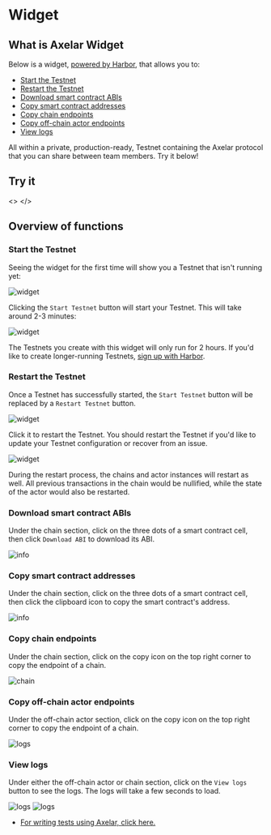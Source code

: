 # Widget


## What is Axelar Widget

Below is a widget, [powered by Harbor](https://goharbor.xyz), that allows you to:

- [Start the Testnet](#start-the-testnet)
- [Restart the Testnet](#restart-the-testnet)
- [Download smart contract ABIs](#download-smart-contract-abis)
- [Copy smart contract addresses](#copy-smart-contract-addresses)
- [Copy chain endpoints](#copy-chain-endpoints)
- [Copy off-chain actor endpoints](#copy-off-chain-actor-endpoints)
- [View logs](#view-logs)

All within a private, production-ready, Testnet containing the Axelar protocol that you can share between team members. Try it below!

## Try it

<>
  <Harbor
    projectKey="xyuFZj7T5rBLuXFS3Ngc5B"
    userKey="Rpof7jVwSpCwqmz5qBNsiC"
    projectId="cf67fc31-2ebd-4b88-a97f-ea235350cdfb"
    title="Axelar Testnet"
    email="axelar@goharbor.xyz"
  />
</>

## Overview of functions

### Start the Testnet

Seeing the widget for the first time will show you a Testnet that isn't running yet:

![widget](/images/start_testnet.png)

Clicking the `Start Testnet` button will start your Testnet. This will take around 2-3 minutes:

![widget](/images/started_testnet.png)

The Testnets you create with this widget will only run for 2 hours. If you'd like to create longer-running Testnets, [sign up with Harbor](https://live.goharbor.com).

### Restart the Testnet

Once a Testnet has successfully started, the `Start Testnet` button will be replaced by a `Restart Testnet` button.

![widget](/images/restarted_testnet.png)

Click it to restart the Testnet. You should restart the Testnet if you'd like to update your Testnet configuration or recover from an issue.

![widget](/images/restarting_testnet.png)

During the restart process, the chains and actor instances will restart as well. All previous transactions in the chain would be nullified, while the state of the actor would also be restarted.

### Download smart contract ABIs

Under the chain section, click on the three dots of a smart contract cell, then click `Download ABI` to download its ABI.

![info](/images/harbor_info.png)

### Copy smart contract addresses

Under the chain section, click on the three dots of a smart contract cell, then click the clipboard icon to copy the smart contract's address.

![info](/images/harbor_info.png)

### Copy chain endpoints

Under the chain section, click on the copy icon on the top right corner to copy the endpoint of a chain.

![chain](/images/blockchain.png)

### Copy off-chain actor endpoints

Under the off-chain actor section, click on the copy icon on the top right corner to copy the endpoint of a chain.

![logs](/images/log.png)

### View logs

Under either the off-chain actor or chain section, click on the `View logs` button to see the logs. The logs will take a few seconds to load.

![logs](/images/harbor_log_click.png)
![logs](/images/harbor_logs.png)

- [For writing tests using Axelar, click here.](https://docs.goharbor.com/docs/Bridges/Tests/axelar)
